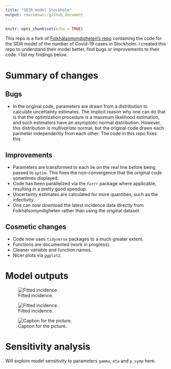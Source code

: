 ```yaml
---
title: "SEIR model Stockholm"
output: rmarkdown::github_document
---
```


```r
knitr::opts_chunk$set(echo = TRUE)
```

This repo is a fork of [Folkhälsomyndigheten's repo](https://github.com/FohmAnalys/SEIR-model-Stockholm) 
containing the code for the SEIR model of the number of Covid-19 cases in 
Stockholm. I created this repo to understand their model better, find bugs or
improvements to their code. I list my findings below.

# Summary of changes

## Bugs

* In the original code, parameters are drawn from a distribution to calculate
uncertainty estimates. The implicit reason why one can do that is that the
optimization procedure is a maximum likelihood estimation, and such estimators
have an asymptotic normal distribution. However, this distribution is 
<i>multivariate</i> normal, but the original code draws each parmeter 
independently from each other. The code in this repo fixes this.

## Improvements

* Parameters are transformed to each lie on the real line before being passed
to `optim`. This fixes the non-convergence that the original code sometimes
displayed.
* Code has been parallelized via the `furrr` package where applicable, resulting
in a pretty good speedup.
* Uncertainty estimates are calculated for more quantities, such as the 
infectivity.
* One can now download the latest incidence data directly from 
Folkhälsomyndigheten rather than using the original dataset.

## Cosmetic changes

* Code now uses `tidyverse` packages to a much greater extent.
* Functions are documented (work in progress).
* Cleaner variable and function names.
* Nicer plots via `ggplot2`.

# Model outputs

![Fitted incidence.](./Results/Figures/fitted_incidence.png)

![Fitted incidence.](./Results/Figures/R0_infectivity.png)

![Caption for the picture.](./Results/Figures/model_compartments.png)

# Sensitivity analysis

Will explore model sensitivity to parameters `gamma`, `eta` and `p_symp` here.
